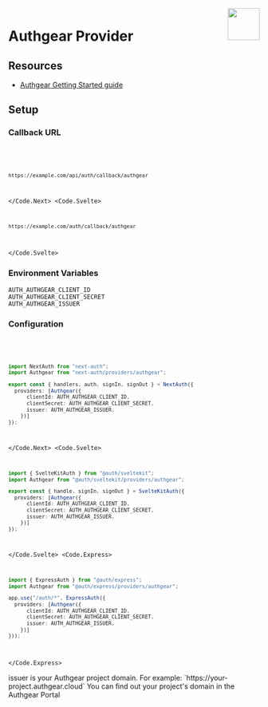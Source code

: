 
<img align="right" src="/img/providers/authgear.svg" height="64" width="64" />

# Authgear Provider

## Resources

- [Authgear Getting Started guide](https://docs.authgear.com/get-started/start-building)

## Setup

### Callback URL

<Code>
  <Code.Next>

```bash
https://example.com/api/auth/callback/authgear
```

  </Code.Next>
  <Code.Svelte>

```bash
https://example.com/auth/callback/authgear
```

  </Code.Svelte>
</Code>

### Environment Variables

```
AUTH_AUTHGEAR_CLIENT_ID
AUTH_AUTHGEAR_CLIENT_SECRET
AUTH_AUTHGEAR_ISSUER
```

### Configuration

<Code>
  <Code.Next>

```ts filename="/auth.ts"
import NextAuth from "next-auth";
import Authgear from "next-auth/providers/authgear";

export const { handlers, auth, signIn, signOut } = NextAuth({
  providers: [Authgear({
      clientId: AUTH_AUTHGEAR_CLIENT_ID,
      clientSecret: AUTH_AUTHGEAR_CLIENT_SECRET,
      issuer: AUTH_AUTHGEAR_ISSUER,
    })]
});
```

  </Code.Next>
  <Code.Svelte>

```ts filename="/src/auth.ts"
import { SvelteKitAuth } from "@auth/sveltekit";
import Authgear from "@auth/sveltekit/providers/authgear";

export const { handle, signIn, signOut } = SvelteKitAuth({
  providers: [Authgear({
      clientId: AUTH_AUTHGEAR_CLIENT_ID,
      clientSecret: AUTH_AUTHGEAR_CLIENT_SECRET,
      issuer: AUTH_AUTHGEAR_ISSUER,
    })]
});
```

  </Code.Svelte>
  <Code.Express>

```ts filename="/src/app.ts"
import { ExpressAuth } from "@auth/express";
import Authgear from "@auth/express/providers/authgear";

app.use("/auth/*", ExpressAuth({
  providers: [Authgear({
      clientId: AUTH_AUTHGEAR_CLIENT_ID,
      clientSecret: AUTH_AUTHGEAR_CLIENT_SECRET,
      issuer: AUTH_AUTHGEAR_ISSUER,
    })]
}));
```

  </Code.Express>
</Code>

<Callout>
  issuer is your Authgear project domain. For example: `https://your-project.authgear.cloud` You can find out your project's domain in the Authgear Portal
</Callout>
